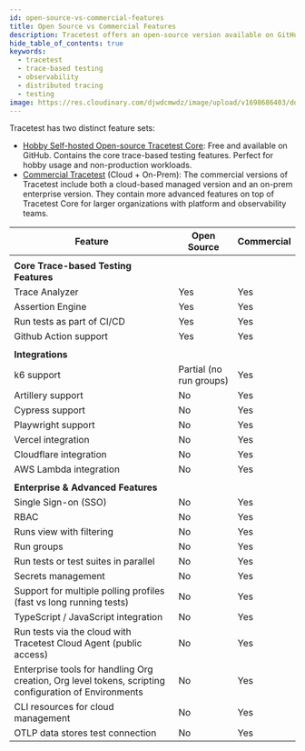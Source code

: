 ---
id: open-source-vs-commercial-features
title: Open Source vs Commercial Features
description: Tracetest offers an open-source version available on GitHub perfect for hobby usage and non-production workloads. The commercial version of Tracetest offers a cloud-based managed version and an on-prem enterprise version.
hide_table_of_contents: true
keywords:
  - tracetest
  - trace-based testing
  - observability
  - distributed tracing
  - testing
image: https://res.cloudinary.com/djwdcmwdz/image/upload/v1698686403/docs/Blog_Thumbnail_14_rsvkmo.jpg
---

Tracetest has two distinct feature sets:

- [Hobby Self-hosted Open-source Tracetest Core](https://github.com/kubeshop/tracetest): Free and available on GitHub. Contains the core trace-based testing features. Perfect for hobby usage and non-production workloads.
- [Commercial Tracetest](https://app.tracetest.io/) (Cloud + On-Prem): The commercial versions of Tracetest include both a cloud-based managed version and an on-prem enterprise version. They contain more advanced features on top of Tracetest Core for larger organizations with platform and observability teams.


| Feature                                                                                               | Open Source                     | Commercial |
|-------------------------------------------------------------------------------------------------------|-------------------------|------------|
|                                                                                                       |                         |            |
| **Core Trace-based Testing Features**                                                                 |                         |            |
| Trace Analyzer                                                                                        | Yes                     | Yes        |
| Assertion Engine                                                                                      | Yes                     | Yes        |
| Run tests as part of CI/CD                                                                            | Yes                     | Yes        |
| Github Action support                                                                                 | Yes                     | Yes        |
|                                                                                                       |                         |            |
| **Integrations**                                                                                      |                         |            |
| k6 support                                                                                            | Partial (no run groups) | Yes        |
| Artillery support                                                                                     | No                      | Yes        |
| Cypress support                                                                                       | No                      | Yes        |
| Playwright support                                                                                    | No                      | Yes        |
| Vercel integration                                                                                    | No                      | Yes        |
| Cloudflare integration                                                                                | No                      | Yes        |
| AWS Lambda integration                                                                                | No                      | Yes        |
|                                                                                                       |                         |            |
| **Enterprise & Advanced Features**                                                                    |                         |            |
| Single Sign-on (SSO)                                                                                  | No                      | Yes        |
| RBAC                                                                                                  | No                      | Yes        |
| Runs view with filtering                                                                              | No                      | Yes        |
| Run groups                                                                                            | No                      | Yes        |
| Run tests or test suites in parallel                                                                  | No                      | Yes        |
| Secrets management                                                                                    | No                      | Yes        |
| Support for multiple polling profiles (fast vs long running tests)                                    | No                      | Yes        |
| TypeScript / JavaScript integration                                                                   | No                      | Yes        |
| Run tests via the cloud with Tracetest Cloud Agent (public access)                                    | No                      | Yes        |
| Enterprise tools for handling Org creation, Org level tokens, scripting configuration of Environments | No                      | Yes        |
| CLI resources for cloud management                                                                    | No                      | Yes        |
| OTLP data stores test connection                                                                      | No                      | Yes        |
